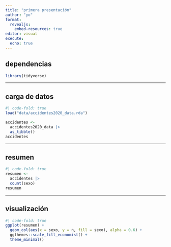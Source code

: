 ---
title: "primera presentación"
author: "yo"
format: 
  revealjs:
    embed-resources: true
editor: visual
execute: 
  echo: true
---

## dependencias

```{r}
library(tidyverse)
```

---

## carga de datos

```{r}
#| code-fold: true
load("data/accidentes2020_data.rda")

accidentes <- 
  accidentes2020_data |> 
  as_tibble()
accidentes
```

---

## resumen

```{r}
#| code-fold: true
resumen <-
  accidentes |> 
  count(sexo)
resumen
```

---

## visualización

```{r}
#| code-fold: true
ggplot(resumen) +
  geom_col(aes(x = sexo, y = n, fill = sexo), alpha = 0.6) +
  ggthemes::scale_fill_economist() +
  theme_minimal()
```

